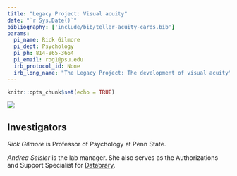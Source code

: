 ```yaml
---
title: "Legacy Project: Visual acuity"
date: "`r Sys.Date()`"
bibliography: ['include/bib/teller-acuity-cards.bib']
params:
  pi_name: Rick Gilmore
  pi_dept: Psychology
  pi_ph: 814-865-3664
  pi_email: rog1@psu.edu
  irb_protocol_id: None
  irb_long_name: "The Legacy Project: The development of visual acuity"
---
```


```r
knitr::opts_chunk$set(echo = TRUE)
```

![](data_files/figure-html/fig-teller-acuity-across-age-1.png)

## Investigators {-}

*Rick Gilmore* is Professor of Psychology at Penn State.

*Andrea Seisler* is the lab manager. She also serves as the Authorizations and Support Specialist for [Databrary](https://databrary.org).

<!-- *Brianna Beamer* is an undergraduate research assistant. -->

<!-- *Julia DiFulvio* is an undergraduate research assistant. -->

<!-- *Peter Huang* is an undergraduate research assistant. -->


